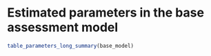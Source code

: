 \newpage

\rfoot{Estimated parameters}

# Estimated parameters in the base assessment model {#sec:app-parameters}

```r

table_parameters_long_summary(base_model)
```

\clearpage
